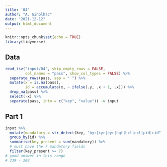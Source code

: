 ```yaml
---
title: '04'
author: "A. Ginolhac"
date: "2021-12-12"
output: html_document
---
```


```r
knitr::opts_chunk$set(echo = TRUE)
library(tidyverse)
```

## Data

```r
read_tsv("input/04", skip_empty_rows = FALSE, 
         col_names = "pass", show_col_types = FALSE) %>% 
  separate_rows(pass, sep = " ") %>% 
  mutate(x = is.na(pass),
         id = accumulate(x, ~ ifelse(.y, .x + 1, .x))) %>% 
  drop_na(pass) %>% 
  select(-x) %>% 
  separate(pass, into = c("key", "value")) -> input
```

## Part 1

```r
input %>% 
  mutate(mandatory = str_detect(key, "byr|iyr|eyr|hgt|hcl|ecl|pid|cid")) %>% 
  group_by(id) %>% 
  summarise(key_present = sum(mandatory)) %>% 
  # must have the 7 mandatory fields
  filter(key_present >= 7)
# good answer in this range
# 239 - 269
```

